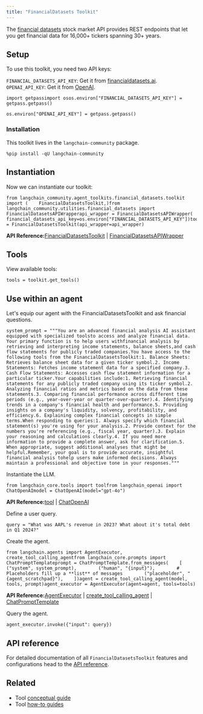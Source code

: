 ```yaml
---
title: "FinancialDatasets Toolkit"
---
```


The [financial datasets](https://financialdatasets.ai/) stock market API provides REST endpoints that let you get financial data for 16,000+ tickers spanning 30+ years.

## Setup

To use this toolkit, you need two API keys:

`FINANCIAL_DATASETS_API_KEY`: Get it from [financialdatasets.ai](https://financialdatasets.ai/). `OPENAI_API_KEY`: Get it from [OpenAI](https://platform.openai.com/).

```
import getpassimport osos.environ["FINANCIAL_DATASETS_API_KEY"] = getpass.getpass()
```

```
os.environ["OPENAI_API_KEY"] = getpass.getpass()
```

### Installation

This toolkit lives in the `langchain-community` package.

```
%pip install -qU langchain-community
```

## Instantiation

Now we can instantiate our toolkit:

```
from langchain_community.agent_toolkits.financial_datasets.toolkit import (    FinancialDatasetsToolkit,)from langchain_community.utilities.financial_datasets import FinancialDatasetsAPIWrapperapi_wrapper = FinancialDatasetsAPIWrapper(    financial_datasets_api_key=os.environ["FINANCIAL_DATASETS_API_KEY"])toolkit = FinancialDatasetsToolkit(api_wrapper=api_wrapper)
```

**API Reference:**[FinancialDatasetsToolkit](https://python.langchain.com/api_reference/community/agent_toolkits/langchain_community.agent_toolkits.financial_datasets.toolkit.FinancialDatasetsToolkit.html) | [FinancialDatasetsAPIWrapper](https://python.langchain.com/api_reference/community/utilities/langchain_community.utilities.financial_datasets.FinancialDatasetsAPIWrapper.html)

## Tools

View available tools:

```
tools = toolkit.get_tools()
```

## Use within an agent

Let's equip our agent with the FinancialDatasetsToolkit and ask financial questions.

```
system_prompt = """You are an advanced financial analysis AI assistant equipped with specialized toolsto access and analyze financial data. Your primary function is to help users withfinancial analysis by retrieving and interpreting income statements, balance sheets,and cash flow statements for publicly traded companies.You have access to the following tools from the FinancialDatasetsToolkit:1. Balance Sheets: Retrieves balance sheet data for a given ticker symbol.2. Income Statements: Fetches income statement data for a specified company.3. Cash Flow Statements: Accesses cash flow statement information for a particular ticker.Your capabilities include:1. Retrieving financial statements for any publicly traded company using its ticker symbol.2. Analyzing financial ratios and metrics based on the data from these statements.3. Comparing financial performance across different time periods (e.g., year-over-year or quarter-over-quarter).4. Identifying trends in a company's financial health and performance.5. Providing insights on a company's liquidity, solvency, profitability, and efficiency.6. Explaining complex financial concepts in simple terms.When responding to queries:1. Always specify which financial statement(s) you're using for your analysis.2. Provide context for the numbers you're referencing (e.g., fiscal year, quarter).3. Explain your reasoning and calculations clearly.4. If you need more information to provide a complete answer, ask for clarification.5. When appropriate, suggest additional analyses that might be helpful.Remember, your goal is to provide accurate, insightful financial analysis tohelp users make informed decisions. Always maintain a professional and objective tone in your responses."""
```

Instantiate the LLM.

```
from langchain_core.tools import toolfrom langchain_openai import ChatOpenAImodel = ChatOpenAI(model="gpt-4o")
```

**API Reference:**[tool](https://python.langchain.com/api_reference/core/tools/langchain_core.tools.convert.tool.html) | [ChatOpenAI](https://python.langchain.com/api_reference/openai/chat_models/langchain_openai.chat_models.base.ChatOpenAI.html)

Define a user query.

```
query = "What was AAPL's revenue in 2023? What about it's total debt in Q1 2024?"
```

Create the agent.

```
from langchain.agents import AgentExecutor, create_tool_calling_agentfrom langchain_core.prompts import ChatPromptTemplateprompt = ChatPromptTemplate.from_messages(    [        ("system", system_prompt),        ("human", "{input}"),        # Placeholders fill up a **list** of messages        ("placeholder", "{agent_scratchpad}"),    ])agent = create_tool_calling_agent(model, tools, prompt)agent_executor = AgentExecutor(agent=agent, tools=tools)
```

**API Reference:**[AgentExecutor](https://python.langchain.com/api_reference/langchain/agents/langchain.agents.agent.AgentExecutor.html) | [create\_tool\_calling\_agent](https://python.langchain.com/api_reference/langchain/agents/langchain.agents.tool_calling_agent.base.create_tool_calling_agent.html) | [ChatPromptTemplate](https://python.langchain.com/api_reference/core/prompts/langchain_core.prompts.chat.ChatPromptTemplate.html)

Query the agent.

```
agent_executor.invoke({"input": query})
```

## API reference

For detailed documentation of all `FinancialDatasetsToolkit` features and configurations head to the [API reference](https://python.langchain.com/api_reference/community/agent_toolkits/langchain_community.agent_toolkits.financial_datasets.toolkit.FinancialDatasetsToolkit.html).

## Related

* Tool [conceptual guide](/src/oss/concepts/tools)
* Tool [how-to guides](/src/oss/how_to/#tools)
